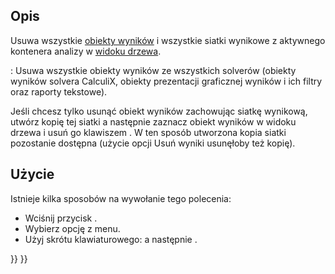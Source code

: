 <languages/>

{{Docnav
|[[FEM_SolverRun/pl|Uruchom obliczenia solvera]]
|[[FEM_ResultShow/pl|Pokaż wyniki]]
|[[FEM_Workbench/pl|środowisko pracy MES]]
|IconL=FEM_SolverRun.svg
|IconR=FEM_ResultShow.svg
|IconC=Workbench_FEM.svg
}}

<div class="mw-translate-fuzzy">
{{GuiCommand/pl
|Name=FEM ResultsPurge
|Name/pl=MES: Usuń wyniki
|MenuLocation=Wyniki → Usuń wyniki
|Workbenches=[[FEM_Workbench/pl|MES]]
|Shortcut={{KEY|R}} {{KEY|P}}
|SeeAlso=[[FEM_tutorial/pl|Poradnik MES]]
}}
</div>

<span id="Description"></span>
==Opis==

Usuwa wszystkie [[FEM_ResultShow/pl|obiekty wyników]] i wszystkie siatki wynikowe z aktywnego kontenera analizy w [[Tree_view/pl|widoku drzewa]].

{{VersionPlus/pl|1.1}}: Usuwa wszystkie obiekty wyników ze wszystkich solverów (obiekty wyników solvera CalculiX, obiekty prezentacji graficznej wyników i ich filtry oraz raporty tekstowe).

Jeśli chcesz tylko usunąć obiekt wyników zachowując siatkę wynikową, utwórz kopię tej siatki a następnie zaznacz obiekt wyników w widoku drzewa i usuń go klawiszem {{KEY|Del}}. W ten sposób utworzona kopia siatki pozostanie dostępna (użycie opcji Usuń wyniki usunęłoby też kopię).

<span id="Usage"></span>
==Użycie==

<div class="mw-translate-fuzzy">
Istnieje kilka sposobów na wywołanie tego polecenia:
* Wciśnij przycisk {{Button|[[Image:FEM_ResultsPurge.svg|16px]] [[FEM_ResultsPurge/pl|Usuń wyniki]]}}.
* Wybierz opcję {{MenuCommand|Wyniki → [[Image:FEM_ResultsPurge.svg|16px]] Usuń wyniki}} z menu.
* Użyj skrótu klawiaturowego: {{KEY|R}} a następnie {{KEY|P}}.
</div>


{{Docnav
|[[FEM_SolverRun/pl|Uruchom obliczenia solvera]]
|[[FEM_ResultShow/pl|Pokaż wyniki]]
|[[FEM_Workbench/pl|środowisko pracy MES]]
|IconL=FEM_SolverRun.svg
|IconR=FEM_ResultShow.svg
|IconC=Workbench_FEM.svg
}}

{{FEM Tools navi{{#translation:}}}}
{{Userdocnavi{{#translation:}}}}
{{clear}}